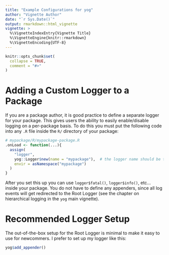 ```yaml
---
title: "Example Configurations for yog"
author: "Vignette Author"
date: "`r Sys.Date()`"
output: rmarkdown::html_vignette
vignette: >
  %\VignetteIndexEntry{Vignette Title}
  %\VignetteEngine{knitr::rmarkdown}
  %\VignetteEncoding{UTF-8}
---
```


```r
knitr::opts_chunk$set(
  collapse = TRUE,
  comment = "#>"
)
```

# Adding a Custom Logger to a Package

If you are a package author, it is good practice to define a separate logger
for your package. This gives users the ability to easily enable/disable 
logging on a per-package basis. To do this you must put the following code
into any `.R` file inside the `R/` directory of your package:

```r
# mypackage/R/mypackage-package.R
.onLoad <- function(...){
  assign(
    "logger",
    yog::Logger$new(name = "mypackage"),  # the logger name should be the same as the package name
    envir = asNamespace("mypackage")
  )
}

```
After you set this up you can use `logger$fatal()`, `logger$info()`, etc... 
inside your package. You do not have to define any appenders, since all log 
events will get redirected to the Root Logger (see the chapter on hierarchical 
logging in the `yog` main vignette). 



# Recommended Logger Setup

The out-of-the-box setup for the Root Logger is minimal to make it easy
to use for newcommers. I prefer to set up my logger like this:

```r
yog$add_appender()
```



